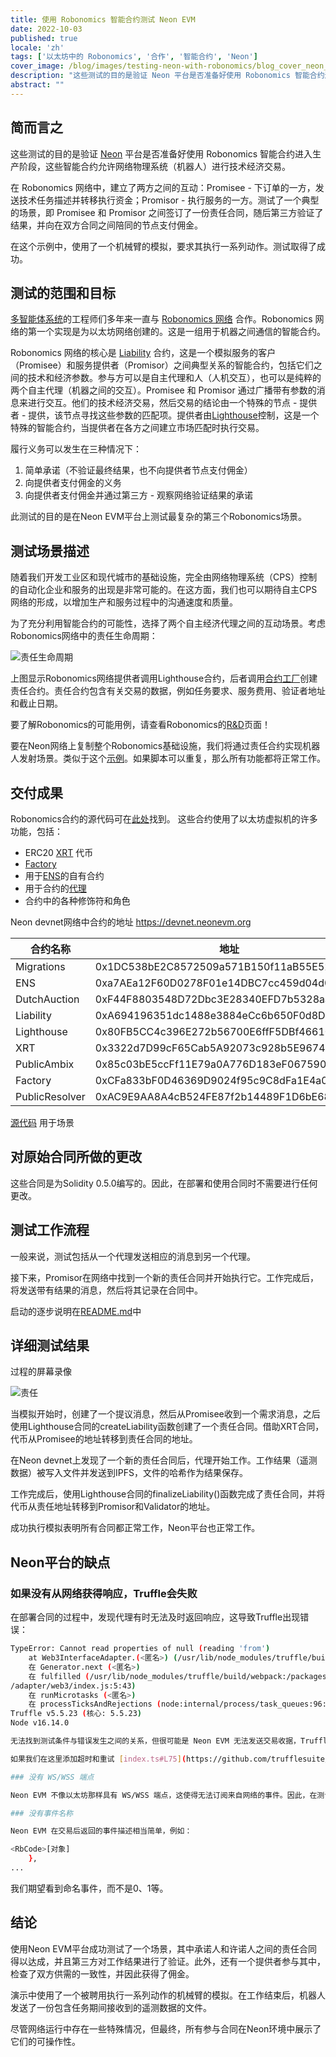 ```yaml
---
title: 使用 Robonomics 智能合约测试 Neon EVM
date: 2022-10-03
published: true
locale: 'zh'
tags: ['以太坊中的 Robonomics', '合作', '智能合约', 'Neon']
cover_image: /blog/images/testing-neon-with-robonomics/blog_cover_neon_multi-agent.jpg
description: "这些测试的目的是验证 Neon 平台是否准备好使用 Robonomics 智能合约进入生产阶段，这些智能合约允许网络物理系统（机器人）进行技术经济交易。"
abstract: ""
---
```


## 简而言之

这些测试的目的是验证 [Neon](https://neon-labs.org/) 平台是否准备好使用 Robonomics 智能合约进入生产阶段，这些智能合约允许网络物理系统（机器人）进行技术经济交易。

在 Robonomics 网络中，建立了两方之间的互动：Promisee - 下订单的一方，发送技术任务描述并转移执行资金；Promisor - 执行服务的一方。测试了一个典型的场景，即 Promisee 和 Promisor 之间签订了一份责任合同，随后第三方验证了结果，并向在双方合同之间陪同的节点支付佣金。

在这个示例中，使用了一个机械臂的模拟，要求其执行一系列动作。测试取得了成功。

## 测试的范围和目标

[多智能体系统](https://multi-agent.io/)的工程师们多年来一直与 [Robonomics 网络](https://robonomics.network/) 合作。Robonomics 网络的第一个实现是为以太坊网络创建的。这是一组用于机器之间通信的智能合约。

Robonomics 网络的核心是 [Liability](https://github.com/airalab/robonomics_contracts/blob/master/contracts/robonomics/Liability.sol) 合约，这是一个模拟服务的客户（Promisee）和服务提供者（Promisor）之间典型关系的智能合约，包括它们之间的技术和经济参数。参与方可以是自主代理和人（人机交互），也可以是纯粹的两个自主代理（机器之间的交互）。Promisee 和 Promisor 通过广播带有参数的消息来进行交互。他们的技术经济交易，然后交易的结论由一个特殊的节点 - 提供者 - 提供，该节点寻找这些参数的匹配项。提供者由[Lighthouse](https://github.com/airalab/robonomics_contracts/blob/master/contracts/robonomics/Lighthouse.sol)控制，这是一个特殊的智能合约，当提供者在各方之间建立市场匹配时执行交易。

履行义务可以发生在三种情况下：

1. 简单承诺（不验证最终结果，也不向提供者节点支付佣金）
2. 向提供者支付佣金的义务
3. 向提供者支付佣金并通过第三方 - 观察网络验证结果的承诺

此测试的目的是在Neon EVM平台上测试最复杂的第三个Robonomics场景。

## 测试场景描述

随着我们开发工业区和现代城市的基础设施，完全由网络物理系统（CPS）控制的自动化企业和服务的出现是非常可能的。在这方面，我们也可以期待自主CPS网络的形成，以增加生产和服务过程中的沟通速度和质量。

为了充分利用智能合约的可能性，选择了两个自主经济代理之间的互动场景。考虑Robonomics网络中的责任生命周期：

![责任生命周期](/blog/images/testing-neon-with-robonomics/step-by-step-3.jpg)

上图显示Robonomics网络提供者调用Lighthouse合约，后者调用[合约工厂](https://github.com/airalab/robonomics_contracts/blob/master/contracts/robonomics/Factory.sol)创建责任合约。责任合约包含有关交易的数据，例如任务要求、服务费用、验证者地址和截止日期。

要了解Robonomics的可能用例，请查看Robonomics的[R&D](https://wiki.robonomics.network/docs/en/r-and-d-based-on-robonomics-network/#launching-a-drone-under-the-control-of-a-decentralized-computer)页面！

要在Neon网络上复制整个Robonomics基础设施，我们将通过责任合约实现机器人发射场景。类似于这个[示例](https://wiki.robonomics.network/docs/en/kuka/)。如果脚本可以重复，那么所有功能都将正常工作。

## 交付成果

Robonomics合约的源代码可在[此处](https://github.com/airalab/robonomics_contracts)找到。
这些合约使用了以太坊虚拟机的许多功能，包括：

- ERC20 [XRT](https://github.com/airalab/robonomics_contracts/blob/master/contracts/robonomics/XRT.sol) 代币
- [Factory](https://github.com/airalab/robonomics_contracts/blob/master/contracts/robonomics/Factory.sol)
- 用于[ENS](https://github.com/airalab/robonomics_contracts/blob/master/contracts/ens/ENS.sol)的自有合约
- 用于合约的[代理](https://github.com/airalab/robonomics_contracts/blob/master/contracts/misc/SharedCode.sol)
- 合约中的各种修饰符和角色

Neon devnet网络中合约的地址 https://devnet.neonevm.org

| 合约名称       | 地址                                       |
|----------------|--------------------------------------------|
| Migrations     | 0x1DC538bE2C8572509a571B150f11aB55E52EF12E |
| ENS            | 0xa7AEa12F60D0278F01e14DBC7cc459d04d051406 |
| DutchAuction   | 0xF44F8803548D72Dbc3E28340EFD7b5328aa4F058 |
| Liability      | 0xA694196351dc1488e3884eCc6b650F0d8D55346a |
| Lighthouse     | 0x80FB5CC4c396E272b56700E6ffF5DBf4661013A8 |
| XRT            | 0x3322d7D99cF65Cab5A92073c928b5E9674af3c29 |
| PublicAmbix    | 0x85c03bE5ccFf11E79a0A776D183eF067590549d1 |
| Factory        | 0xCFa833bF0D46369D9024f95c9C8dFa1E4a07806C |
| PublicResolver | 0xAC9E9AA8A4cB524FE87f2b14489F1D6bE68dc46e |

[源代码](https://github.com/Multi-Agent-io/neon-kuka-demo) 用于场景

## 对原始合同所做的更改

这些合同是为Solidity 0.5.0编写的。因此，在部署和使用合同时不需要进行任何更改。

## 测试工作流程

一般来说，测试包括从一个代理发送相应的消息到另一个代理。

接下来，Promisor在网络中找到一个新的责任合同并开始执行它。工作完成后，将发送带有结果的消息，然后将其记录在合同中。

启动的逐步说明在[README.md](https://github.com/Multi-Agent-io/neon-kuka-demo/blob/main/README.md)中

## 详细测试结果

过程的屏幕录像

<YouTube id="https://youtu.be/fYJVF7KrNnI" posterQuality="max" />

![责任](/blog/images/testing-neon-with-robonomics/liability.jpg)

当模拟开始时，创建了一个提议消息，然后从Promisee收到一个需求消息，之后使用Lighthouse合同的createLiability函数创建了一个责任合同。借助XRT合同，代币从Promisee的地址转移到责任合同的地址。

在Neon devnet上发现了一个新的责任合同后，代理开始工作。工作结果（遥测数据）被写入文件并发送到IPFS，文件的哈希作为结果保存。

工作完成后，使用Lighthouse合同的finalizeLiability()函数完成了责任合同，并将代币从责任地址转移到Promisor和Validator的地址。

成功执行模拟表明所有合同都正常工作，Neon平台也正常工作。

## Neon平台的缺点

### 如果没有从网络获得响应，Truffle会失败

在部署合同的过程中，发现代理有时无法及时返回响应，这导致Truffle出现错误：

<RbCode>

```sh
TypeError: Cannot read properties of null (reading 'from')                                    
    at Web3InterfaceAdapter.(<匿名>) (/usr/lib/node_modules/truffle/build/webpack:/packages/interface-adapter/dist/adapter/web3/index.js:71:1)                                           
    在 Generator.next (<匿名>)                                                          
    在 fulfilled (/usr/lib/node_modules/truffle/build/webpack:/packages/interface-adapter/dist
/adapter/web3/index.js:5:43)                                                                  
    在 runMicrotasks (<匿名>)
    在 processTicksAndRejections (node:internal/process/task_queues:96:5)
Truffle v5.5.23 (核心: 5.5.23)
Node v16.14.0

无法找到测试条件与错误发生之间的关系，但很可能是 Neon EVM 无法发送交易收据，Truffle 无法处理空响应。

如果我们在这里添加超时和重试 [index.ts#L75](https://github.com/trufflesuite/truffle/blob/develop/packages/interface-adapter/lib/adapter/web3/index.ts#L75)，那么部署应该可以顺利进行，不会出现错误。

### 没有 WS/WSS 端点

Neon EVM 不像以太坊那样具有 WS/WSS 端点，这使得无法订阅来自网络的事件。因此，在测试期间，我们手动监视事件。

### 没有事件名称

Neon EVM 在交易后返回的事件描述相当简单，例如：

<RbCode>[对象]
    },
...
```
</RbCode>

我们期望看到命名事件，而不是0、1等。

## 结论

使用Neon EVM平台成功测试了一个场景，其中承诺人和许诺人之间的责任合同得以达成，并且第三方对工作结果进行了验证。此外，还有一个提供者参与其中，检查了双方供需的一致性，并因此获得了佣金。

演示中使用了一个被聘用执行一系列动作的机械臂的模拟。在工作结束后，机器人发送了一份包含任务期间接收到的遥测数据的文件。

尽管网络运行中存在一些特殊情况，但最终，所有参与合同在Neon环境中展示了它们的可操作性。